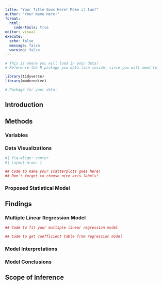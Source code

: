 ```yaml
---
title: "Your Title Goes Here! Make it fun!"
author: "Your Name Here!"
format: 
  html:
    code-tools: true
editor: visual
execute: 
  echo: false
  message: false
  warning: false
---
```


```r
# This is where you will load in your data! 
# Reference the R package you data live inside, since you will need to load that package in!

library(tidyverse)
library(moderndive)

# Package for your data:

```

## Introduction

## Methods

### Variables

### Data Visualizations

```r
#| fig-align: center
#| layout-nrow: 1

## Code to make your scatterplots goes here! 
## Don't forget to choose nice axis labels!


```

### Proposed Statistical Model

## Findings

### Multiple Linear Regression Model

```r
## Code to fit your multiple linear regression model

## Code to get coefficient table from regression model

```

### Model Interpretations

### Model Conclusions

## Scope of Inference
